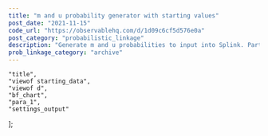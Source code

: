 ```yaml
---
title: "m and u probability generator with starting values"
post_date: "2021-11-15"
code_url: "https://observablehq.com/d/1d09c6cf5d576e0a"
post_category: "probabilistic_linkage"
description: "Generate m and u probabilities to input into Splink. Part of the introduction to Fellegi Sunter series."
prob_linkage_category: "archive"
---
```




    "title",
    "viewof starting_data",
    "viewof d",
    "bf_chart",
    "para_1",
    "settings_output"
];

<ObservableNotebook notebook={notebook} cells={output_order} />
